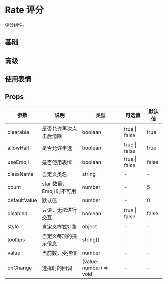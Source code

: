 # Rate 评分

评分组件。

## 基础


<DemoBase />

## 高级


<DemoAdvanced />

## 使用表情


<DemoFace />

## Props

| 参数         | 说明                      | 类型                    | 可选值        | 默认值 |
| ------------ | ------------------------- | ----------------------- | ------------- | ------ |
| clearable    | 是否允许再次点击后清除    | boolean                 | true \| false | true   |
| allowHalf    | 是否允许半选              | boolean                 | true \| false | true   |
| useEmoji     | 是否使用表情              | boolean                 | true \| false | false  |
| className    | 自定义类名                | string                  | -             | -      |
| count        | star 数量，Emoji 时不可用 | number                  | -             | 5      |
| defaultValue | 默认值                    | number                  | -             | 0      |
| disabled     | 只读，无法进行交互        | boolean                 | true \| false | false  |
| style        | 自定义样式对象            | object                  | -             | -      |
| tooltips     | 自定义每项的提示信息      | string[]                | -             | -      |
| value        | 当前数，受控值            | number                  | -             | -      |
| onChange     | 选择时的回调              | (value: number) => void | -             | -      |
